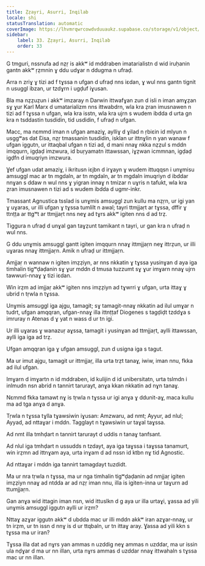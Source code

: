 ```yaml
---
title: Ẓẓayri, Asurri, Inqilab
locale: shi
statusTranslation: automatic
coverImage: https://lhvmrqwrcowdvduuaukz.supabase.co/storage/v1/object/public/strapi-uploads/small_cover-educacion-fundamental.webp-2d51a7828a2b1309555be27f7e2a61a0.webp
sidebar:
    label: 33. Ẓẓayri, Asurri, Inqilab
    order: 33
---
```

G tmguri, nssnufa ad nẓṛ is akkʷ id mddraben imatarialistn d wid iruḥanin gantn akkʷ ṛẓmnin ɣ ddu udɣar n ddugma n ufraḍ.

Arra n zriɣ ɣ tizi ad f tɣssa n ufgan d ufraḍ nns iɛdan, ɣ wul nns gantn tignit n usuggl ibzan, ur tzdɣrn i ugḍuf iɣusan.

Bla ma nẓẓuẓun i akkʷ imzaray n Darwin ittwafɣan zun d isli n iman amɣẓan sɣ ɣur Karl Marx d umatarializm nns ittwabdrn, wla kra ẓran imusnawen n tizi ad f tɣssa n ufgan, wla kra isstn, wla kra ujrn s wudem ibdda d urta gn kra n tsddastin tusdidin, tid usdidin, f ufraḍ n ufgan.

Macc, ma nɛmmd iman n ufgan amaziɣ, aylliɣ d ɣilad n ṛbiɛin id mlyun n usggʷas dat Ɛisa, nẓṛ tmassanin tusdidin, isklan ur ittnɣlin n yan wanaw f ufgan iggutn, ur ittaqbal ufgan n tizi ad, d mani nnaɣ nkka nẓẓul s mddn imqqurn, igḍaḍ imzwura, id buṛyamatn ittawssan, iɣẓwan icmmnan, igḍaḍ igḍfn d imuqriyn imzwura.

Ɣef ufgan udat amaziɣ, i ikritusn iɛjbn d irɣayn ɣ wudem ittuqqsn i unɣmisu amsuggl mac ar tn mgdaln, ar tn mgdaln, ar tn mgdaln imuqriyn d ibddar nnɣan s ddaw n wul nns ɣ yigran innaɣ n tmizar n uɣris n tafukt, wla kra ẓran imusnawen n tizi ad s wudem ibdda d ugmr-inkr.

Tmassant Agnustica tsslad is unɣmis amsuggl zun kullu ma nẓṛn, ur igi yan ɣ uɣaras, ur illi ufgan ɣ tɣssa tumlilt n awal; tayri ttmjjaṛt ar tɣssa, dffir ɣ ttnṭṭa ar ttgʷt ar ttmjjaṛt nns neɣ ad tɣrs akkʷ igiten nns d ad trẓ.

Tiggura n ufraḍ d unɣal gan taɣẓunt tamikant n tayri, ur gan kra n ufraḍ n wul nns.

G ddu unɣmis amsuggl gantt igiten imqqurn nnaɣ ittmjjaṛn neɣ ittrẓun, ur illi uɣaras nnaɣ ittmjjaṛn. Amik n ufraḍ ur ittmjjaṛn.

Amjjaṛ n wannaw n igiten imẓẓiyn, ar nns nkkatin ɣ tɣssa yusinɣan d aya iga timhalin tigʷḍaḍanin sɣ ɣur mddn d tmusa tuzzumt sɣ ɣur imɣarn nnaɣ ujrn tawwuri-nnaɣ ɣ tizi iɛdan.

Win irẓm ad imjjaṛ akkʷ igiten nns imẓẓiyn ad tɣwrri ɣ ufgan, urta ittaɣ ɣ ubrid n tṛwla n tɣssa.

Unɣmis amsuggl iga ajgu, tamagit; sɣ tamagit-nnaɣ nkkatin ad ilul umɣar n tudrt, ufgan amqqran, ufgan-nnaɣ illa ittnṭṭaf Diogenes s tagḍiḍt tzddɣa s imruray n Atenas d ɣ yat n wass d ur tn igi.

Ur illi uɣaras ɣ wanazuṛ aɣssa, tamagit i yusinɣan ad ttmjjaṛt, aylli ittawssan, aylli iga iga ad trẓ.

Ufgan amqqran iga ɣ ufgan amsuggl, zun d usigna iga s tagut.

Ma ur imut ajgu, tamagit ur ittmjjaṛ, illa urta trẓt tanaɣ, iwiw, iman nnu, fkka ad ilul ufgan.

Imɣarn d imɣartn n id mddraben, id kulijin d id unibersitatn, urta tslmdn i inlmudn nsn abrid n tannirt tarurayt, anɣa kkan nkkatin ad nɣn tanaɣ.

Nɛmmd fkka tamawt nɣ is tṛwla n tɣssa ur igi anɣa ɣ ddunit-aɣ, maca kullu ma ad tga anɣa d anɣa.

Tṛwla n tɣssa tɣlla tɣawsiwin iɣusan: Amzwaru, ad nmt; Ayyur, ad nlul; Ayyad, ad nttaɣar i mddn. Tagglayt n tɣawsiwin ur taɣal taɣssa.

Ad nmt illa tmhḍart n tannirt tarurayt d uddis n tanaɣ tanfsant.

Ad nlul iga tmhḍart n ussudds n tzdayt, aya iga taɣssa i taɣssa tanamurt, win irẓmn ad ittnɣam aya, urta inɣam d ad nssn id ktbn nɣ tid Agnostic.

Ad nttaɣar i mddn iga tannirt tamagdayt tuzdidt.

Ma ur nra tṛwla n tɣssa, ma ur nga timhalin tigʷḍaḍanin ad nmjjaṛ igiten imẓẓiyn nnaɣ ad ntdda ar ad nẓṛ iman nnu, illa is igiten-inna ur taɣurn ad ttumjjaṛn.

Gan anɣa wid ittagin iman nsn, wid ittuslkn d g aya ur illa urtaɣi, ɣassa ad yili unɣmis amsuggl iggutn aylli ur irẓm?

Nttaɣ azɣar iggutn akkʷ d ubdda mac ur illi mddn akkʷ iran azɣar-nnaɣ, ur tn irẓm, ur tn issn d nnɣ is d ur ttqbaln, ur tn ittaɣ aray. Ɣassa ad yili kkn s tɣssa ma ur iran?

Tɣssa illa dat ad nɣrs yan ammas n uzddig neɣ ammas n uzddar, ma ur issin ula nḍɣar d ma ur nn illan, urta nɣrs ammas d uzddar nnaɣ ittwahaln s tɣssa mac ur nn illan.

